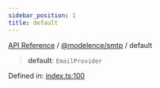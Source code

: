 ```yaml
---
sidebar_position: 1
title: default
---
```


[API Reference](/api-reference/@modelence/smtp/variables/../../../index) / [@modelence/smtp](/api-reference/@modelence/smtp/variables/../index) / default

> **default**: `EmailProvider`

Defined in: [index.ts:100](https://github.com/modelence/modelence/blob/45cb8dfe664fced4d28b5cd14a6f6149dc361f3b/packages/smtp/src/index.ts#L100)
